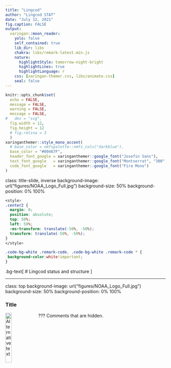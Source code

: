 ```yaml
---
title: "Lingcod"
author: "Lingcod STAT"
date: "July 12, 2021"
fig.caption: FALSE
output: 
  xaringan::moon_reader:
    yolo: false
    self_contained: true
    lib_dir: libs
    chakra: libs/remark-latest.min.js
    nature:
      highlightStyle: tomorrow-night-bright
      highlightLines: true
      highlightLanguage: r
    css: [xaringan-themer.css, libs/animate.css]
    seal: false
---
```


```r
knitr::opts_chunk$set(
  echo = FALSE,
  message = FALSE,
  warning = FALSE,
  message = FALSE,
#   dev = "svg",
  fig.width = 12,
  fig.height = 12
  # fig.retina = 3
  )
xaringanthemer::style_mono_accent(
  # base_color = nmfspalette::nmfs_cols("darkblue"),
  base_color = "#00467F",
  header_font_google = xaringanthemer::google_font("Josefin Sans"),
  text_font_google   = xaringanthemer::google_font("Montserrat", "300", "300i"),
  code_font_google   = xaringanthemer::google_font("Fira Mono")
)
```

class: title-slide, inverse
background-image: url("figures/NOAA_Logo_Full.jpg")
background-size: 50%
background-position: 0% 100%
```css
<style>
.center2 {
  margin: 0;
  position: absolute;
  top: 50%;
  left: 50%;
  -ms-transform: translate(-50%, -50%);
  transform: translate(-50%, -50%);
}
</style>
```
```css
.code-bg-white .remark-code, .code-bg-white .remark-code * {
 background-color:white!important;
}
```

.bg-text[
# Lingcod status and structure
<hr />
Lingcod STAT<br><br>
July 12, 2021<br>
]

---
class: top
background-image: url("figures/NOAA_Logo_Full.jpg")
background-size: 50%
background-position: 0% 100%

### Title

<img src="figures/Noaa_logo.jpg" alt="Alternative text" width="20%" align="left"/>

???
Comments that are hidden.
